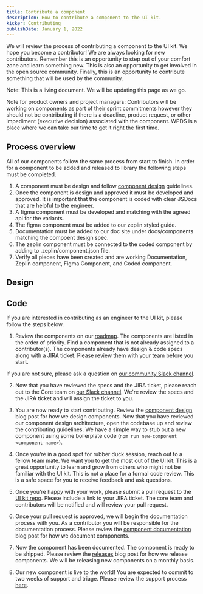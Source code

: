 ```yaml
---
title: Contribute a component
description: How to contribute a component to the UI kit.
kicker: Contributing
publishDate: January 1, 2022
---
```


We will review the process of contributing a component to the UI kit. We hope you become a contributor! We are always looking for new contributors. Remember this is an opportunity to step out of your comfort zone and learn something new. This is also an opportunity to get involved in the open source community. Finally, this is an opportunity to contribute something that will be used by the community.

Note: This is a living document. We will be updating this page as we go.

Note for product owners and project managers: Contributors will be working on components as part of their sprint commitments however they should not be contributing if there is a deadline, product request, or other impediment (executive decision) associated with the component. WPDS is a place where we can take our time to get it right the first time.

## Process overview

All of our components follow the same process from start to finish. In order for a component to be added and released to library the following steps must be completed.

1. A component must be design and follow [component design](/blog/component-design) guidelines.
2. Once the component is design and approved it must be developed and approved. It is important that the component is coded with clear JSDocs that are helpful to the engineer.
3. A figma component must be developed and matching with the agreed api for the variants.
4. The figma component must be added to our zeplin styled guide.
5. Documentation must be added to our doc site under docs/components matching the compoent design spec.
6. The zeplin component must be connected to the coded component by adding to .zeplin/component.json file.
7. Verify all pieces have been created and are working Documentation, Zeplin component, Figma Component, and Coded component.

## Design

## Code

If you are interested in contributing as an engineer to the UI kit, please follow the steps below.

1. Review the components on our [roadmap](/roadmap). The components are listed in the order of priority. Find a component that is not already assigned to a contributor(s). The components already have design & code specs along with a JIRA ticket. Please review them with your team before you start.

If you are not sure, please ask a question on [our community Slack channel](https://washpost.slack.com/archives/C01FWHF12BG).

2. Now that you have reviewed the specs and the JIRA ticket, please reach out to the Core team on [our Slack channel](https://washpost.slack.com/archives/C01FWHF12BG). We're review the specs and the JIRA ticket and will assign the ticket to you.

3. You are now ready to start contributing. Review the [component design](/blog/component-design) blog post for how we design components. Now that you have reviewed our component design architecture, open the codebase up and review the contributing guidelines. We have a simple way to stub out a new component using some boilerplate code (`npm run new-component <component-name>`).

4. Once you're in a good spot for rubber duck session, reach out to a fellow team mate. We want you to get the most out of the UI kit. This is a great opportunity to learn and grow from others who might not be familiar with the UI kit. This is not a place for a formal code review. This is a safe space for you to receive feedback and ask questions.

5. Once you're happy with your work, please submit a pull request to the [UI kit repo](https://github.com/WPMedia/wpds-ui-kit). Please include a link to your JIRA ticket. The core team and contributors will be notified and will review your pull request.

6. Once your pull request is approved, we will begin the documentation process with you. As a contributor you will be responsible for the documentation process. Please review the [component documentation](/blog/component-documentation) blog post for how we document components.

7. Now the component has been documented. The component is ready to be shipped. Please review the [releases](/blog/releases) blog post for how we release components. We will be releasing new components on a monthly basis.

8. Our new component is live to the world! You are expected to commit to two weeks of support and triage. Please review the support process [here](/blog/support-process).

